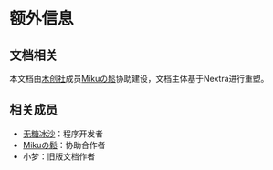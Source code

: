 # 额外信息

## 文档相关

本文档由[木创社](https://takagi3.top)成员[Mikuの鬆](https://sotkg.com)协助建设，文档主体基于Nextra进行重塑。

## 相关成员

- [无糖冰沙](https://github.com/coruni)：程序开发者
- [Mikuの鬆](https://sotkg.com)：协助合作者
- 小梦：旧版文档作者